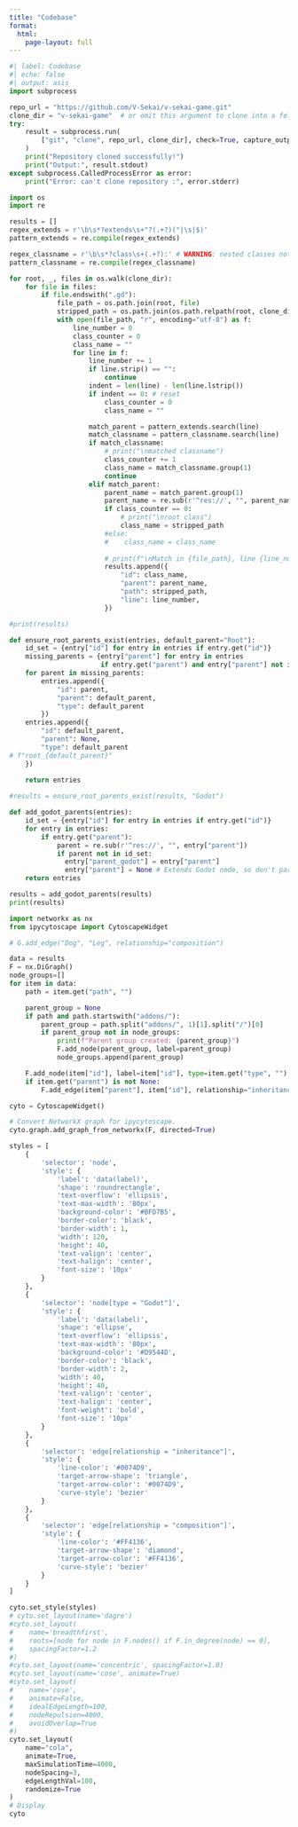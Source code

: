 ```yaml
---
title: "Codebase"
format: 
  html:
    page-layout: full
---
```


```python
#| label: Codebase
#| echo: false
#| output: asis
import subprocess

repo_url = "https://github.com/V-Sekai/v-sekai-game.git"
clone_dir = "v-sekai-game"  # or omit this argument to clone into a folder named after the repository
try:
    result = subprocess.run(
        ["git", "clone", repo_url, clone_dir], check=True, capture_output=True, text=True
    )
    print("Repository cloned successfully!")
    print("Output:", result.stdout)
except subprocess.CalledProcessError as error:
    print("Error: can't clone repository :", error.stderr)

import os
import re

results = []
regex_extends = r'\b\s*?extends\s+"?(.+?)("|\s|$)'
pattern_extends = re.compile(regex_extends)

regex_classname = r'\b\s*?class\s+(.+?):' # WARNING: nested classes not supported
pattern_classname = re.compile(regex_classname)

for root, _, files in os.walk(clone_dir):
    for file in files:
        if file.endswith(".gd"):
            file_path = os.path.join(root, file)
            stripped_path = os.path.join(os.path.relpath(root, clone_dir), file)
            with open(file_path, "r", encoding="utf-8") as f:
                line_number = 0
                class_counter = 0
                class_name = ""
                for line in f:
                    line_number += 1
                    if line.strip() == "":
                        continue
                    indent = len(line) - len(line.lstrip())
                    if indent == 0: # reset
                        class_counter = 0
                        class_name = ""

                    match_parent = pattern_extends.search(line)
                    match_classname = pattern_classname.search(line)
                    if match_classname:
                        # print("\nmatched classname")
                        class_counter += 1
                        class_name = match_classname.group(1)
                        continue
                    elif match_parent:
                        parent_name = match_parent.group(1)
                        parent_name = re.sub(r'^res://', "", parent_name)
                        if class_counter == 0:
                            # print("\nroot class")
                            class_name = stripped_path
                        #else:
                        #    class_name = class_name
                       
                        # print(f"\nMatch in {file_path}, line {line_number}: {class_name} count {class_counter}")
                        results.append({
                            "id": class_name,
                            "parent": parent_name,
                            "path": stripped_path,
                            "line": line_number,
                        })

#print(results)

def ensure_root_parents_exist(entries, default_parent="Root"):
    id_set = {entry["id"] for entry in entries if entry.get("id")}
    missing_parents = {entry["parent"] for entry in entries 
                       if entry.get("parent") and entry["parent"] not in id_set}
    for parent in missing_parents:
        entries.append({
            "id": parent,
            "parent": default_parent,
            "type": default_parent
        })
    entries.append({
        "id": default_parent,
        "parent": None,
        "type": default_parent
# f"root_{default_parent}"
    })
    
    return entries

#results = ensure_root_parents_exist(results, "Godot")

def add_godot_parents(entries):
    id_set = {entry["id"] for entry in entries if entry.get("id")}
    for entry in entries:
        if entry.get("parent"):
            parent = re.sub(r'^res://', "", entry["parent"])
            if parent not in id_set:
              entry["parent_godot"] = entry["parent"]
              entry["parent"] = None # Extends Godot node, so don't parent in graph  
    return entries

results = add_godot_parents(results)
print(results)

import networkx as nx
from ipycytoscape import CytoscapeWidget

# G.add_edge("Dog", "Leg", relationship="composition")

data = results
F = nx.DiGraph()
node_groups=[]
for item in data:
    path = item.get("path", "")

    parent_group = None
    if path and path.startswith("addons/"): 
        parent_group = path.split("addons/", 1)[1].split("/")[0]
        if parent_group not in node_groups:
            print(f"Parent group created: {parent_group}")
            F.add_node(parent_group, label=parent_group)
            node_groups.append(parent_group)

    F.add_node(item["id"], label=item["id"], type=item.get("type", ""), path=path, line=item.get("line", 0), parent=parent_group)
    if item.get("parent") is not None:
        F.add_edge(item["parent"], item["id"], relationship="inheritance")

cyto = CytoscapeWidget()

# Convert NetworkX graph for ipycytoscape.
cyto.graph.add_graph_from_networkx(F, directed=True)

styles = [
    {
        'selector': 'node',
        'style': {
            'label': 'data(label)',
            'shape': 'roundrectangle',
            'text-overflow': 'ellipsis',
            'text-max-width': '80px', 
            'background-color': '#BFD7B5',
            'border-color': 'black',
            'border-width': 1,
            'width': 120,
            'height': 40,
            'text-valign': 'center',
            'text-halign': 'center',
            'font-size': '10px'
        }
    },
    {
        'selector': 'node[type = "Godot"]',
        'style': {
            'label': 'data(label)',
            'shape': 'ellipse',
            'text-overflow': 'ellipsis',
            'text-max-width': '80px', 
            'background-color': '#D9544D',
            'border-color': 'black',
            'border-width': 2,
            'width': 40,
            'height': 40,
            'text-valign': 'center',
            'text-halign': 'center',
            'font-weight': 'bold',
            'font-size': '10px'
        }
    },
    {
        'selector': 'edge[relationship = "inheritance"]',
        'style': {
            'line-color': '#0074D9',
            'target-arrow-shape': 'triangle',
            'target-arrow-color': '#0074D9',
            'curve-style': 'bezier'
        }
    },
    {
        'selector': 'edge[relationship = "composition"]',
        'style': {
            'line-color': '#FF4136',
            'target-arrow-shape': 'diamond',
            'target-arrow-color': '#FF4136',
            'curve-style': 'bezier'
        }
    }
]

cyto.set_style(styles)
# cyto.set_layout(name='dagre')
#cyto.set_layout(
#    name='breadthfirst',
#    roots=[node for node in F.nodes() if F.in_degree(node) == 0],
#    spacingFactor=1.2
#)
#cyto.set_layout(name='concentric', spacingFactor=1.0)
#cyto.set_layout(name='cose', animate=True)
#cyto.set_layout(
#    name='cose',
#    animate=False,
#    idealEdgeLength=100,
#    nodeRepulsion=4000,
#    avoidOverlap=True 
#)
cyto.set_layout(
    name="cola",         
    animate=True,          
    maxSimulationTime=4000, 
    nodeSpacing=3,       
    edgeLengthVal=100,
    randomize=True
)
# Display
cyto
```
